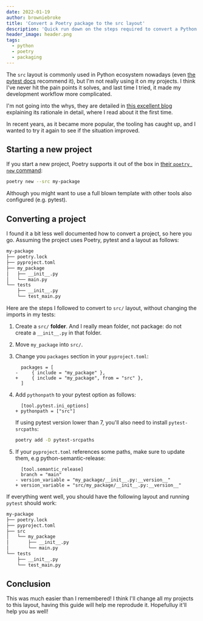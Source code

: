 ```yaml
---
date: 2022-01-19
author: browniebroke
title: 'Convert a Poetry package to the src layout'
description: 'Quick run down on the steps required to convert a Python package using Poetry to the src layout.'
header_image: header.png
tags:
  - python
  - poetry
  - packaging
---
```


The `src` layout is commonly used in Python ecosystem nowadays (even [the pytest docs](https://docs.pytest.org/en/6.2.x/goodpractices.html#tests-outside-application-code) recommend it), but I'm not really using it on my projects. I think I've never hit the pain points it solves, and last time I tried, it made my development workflow more complicated.

I'm not going into the whys, they are detailed in [this excellent blog](https://blog.ionelmc.ro/2014/05/25/python-packaging/) explaining its rationale in detail, where I read about it the first time.

In recent years, as it became more popular, the tooling has caught up, and I wanted to try it again to see if the situation improved.

## Starting a new project

If you start a new project, Poetry supports it out of the box in [their `poetry new` command](https://python-poetry.org/docs/cli/#new):

```sh
poetry new --src my-package
```

Although you might want to use a full blown template with other tools also configured (e.g. pytest).

## Converting a project

I found it a bit less well documented how to convert a project, so here you go. Assuming the project uses Poetry, pytest and a layout as follows:

```sh
my-package
├── poetry.lock
├── pyproject.toml
├── my_package
│   ├── __init__.py
│   └── main.py
└── tests
    ├── __init__.py
    └── test_main.py
```

Here are the steps I followed to convert to `src/` layout, without changing the imports in my tests:

1. Create a `src/` **folder**. And I really mean folder, not package: do not create a `__init__.py` in that folder.
2. Move `my_package` into `src/`.
3. Change you `packages` section in your `pyproject.toml`:

   ```diff-toml
     packages = [
   -     { include = "my_package" },
   +     { include = "my_package", from = "src" },
     ]
   ```

4. Add `pythonpath` to your pytest option as follows:

   ```diff-toml
     [tool.pytest.ini_options]
   + pythonpath = ["src"]
   ```

   If using pytest version lower than 7, you'll also need to install `pytest-srcpaths`:

   ```sh
   poetry add -D pytest-srcpaths
   ```

5. If your `pyproject.toml` references some paths, make sure to update them, e.g python-semantic-release:

   ```diff-toml
     [tool.semantic_release]
     branch = "main"
   - version_variable = "my_package/__init__.py:__version__"
   + version_variable = "src/my_package/__init__.py:__version__"
   ```

If everything went well, you should have the following layout and running `pytest` should work:

```sh
my-package
├── poetry.lock
├── pyproject.toml
├── src
│   └── my_package
│       ├── __init__.py
│       └── main.py
└── tests
    ├── __init__.py
    └── test_main.py
```

## Conclusion

This was much easier than I remembered! I think I'll change all my projects to this layout, having this guide will help me reprodude it. Hopefulluy it'll help you as well!
